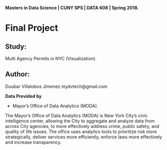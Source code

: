 **Masters in Data Science | CUNY SPS | DATA 608 | Spring 2018.**

# Final Project

## Study: 
  Multi Agency Permits in NYC (Visualization).

## Author:
  Duubar Villalobos Jimenez mydvtech@gmail.com
  

**Data Provided by**

+ Mayor’s Office of Data Analytics (MODA).

The Mayor’s Office of Data Analytics (MODA) is New York City’s civic intelligence center, allowing the City
to aggregate and analyze data from across City agencies, to more effectively address crime, public safety, and
quality of life issues. The office uses analytics tools to prioritize risk more strategically, deliver services more
efficiently, enforce laws more effectively and increase transparency.

